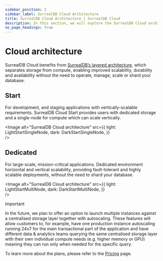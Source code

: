```yaml
---
sidebar_position: 2
sidebar_label: SurrealDB Cloud Architecture
title: SurrealDB Cloud Architecture | SurrealDB Cloud 
description: In this section, we will explore the SurrealDB Cloud architecture and how it is designed to provide a scalable, high-performance, and secure database solution.
no_page_headings: true
---
```



# Cloud architecture

SurrealDB Cloud benefits from [SurrealDB’s layered architecture](/docs/surrealdb/introduction/architecture), which separates storage from compute, enabling improved scalability, durability and availability without the need to operate, manage, scale or shard your database.

## Start
For development, and staging applications with vertically-scalable requirements. SurrealDB Cloud Start provides users with dedicated storage and a single-node for compute which can scale vertically.

<Image
alt="SurrealDB Cloud architecture"
src={{
	light: LightStartSingleNode,
	dark: DarkStartSingleNode,
	}}  
/>

## Dedicated

For large-scale, mission-critical applications. Dedicated environment horizontal and vertical scalability, providing fault-tolerant and highly scalable deployments, without the need to shard your database.

<Image
alt="SurrealDB Cloud architecture"
src={{
	light: LightStartMultiNode,
	dark: DarkStartMultiNode,
	}}  
/>

> [!IMPORTANT]
> In the future, we plan to offer an option to launch multiple instances against a centralised storage layer together with autoscaling. These features will allow customers to, for example, have one production instance autoscaling running 24x7 for the main transactional part of the application and have different data & analytics teams querying the same centralised storage layer with their own individual compute needs (e.g. higher memory or GPU) meaning they can run only when needed for the specific query.

To learn more about the plans, please refer to the [Pricing](/pricing) page.
